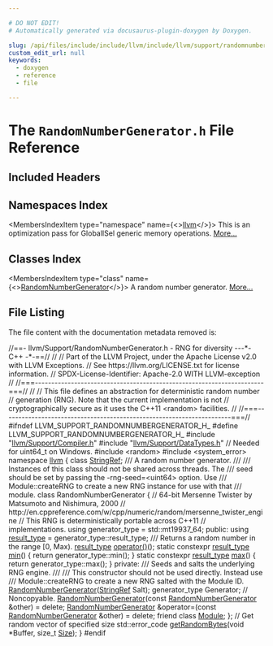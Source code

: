 ```yaml
---

# DO NOT EDIT!
# Automatically generated via docusaurus-plugin-doxygen by Doxygen.

slug: /api/files/include/include/llvm/include/llvm/support/randomnumbergenerator-h
custom_edit_url: null
keywords:
  - doxygen
  - reference
  - file

---
```





# The `RandomNumberGenerator.h` File Reference

<DoxygenPage pluginConfig={pluginConfig}>



## Included Headers

<IncludesList>
<IncludesListItem
  filePath="llvm/Support/Compiler.h"
  permalink="/docs/api/files/include/include/llvm/include/llvm/support/compiler-h"
  isLocal="true" />
<IncludesListItem
  filePath="llvm/Support/DataTypes.h"
  permalink="/docs/api/files/include/include/llvm/include/llvm/support/datatypes-h"
  isLocal="true" />
<IncludesListItem
  filePath="random"
  permalink=""
  isLocal="false" />
<IncludesListItem
  filePath="system_error"
  permalink=""
  isLocal="false" />
</IncludesList>

## Namespaces Index

<MembersIndex>

<MembersIndexItem
  type="namespace"
  name={<><a href="/docs/api/namespaces/llvm">llvm</a></>}>
This is an optimization pass for GlobalISel generic memory operations. <a href="/docs/api/namespaces/llvm/#details">More...</a>
</MembersIndexItem>

</MembersIndex>

## Classes Index

<MembersIndex>

<MembersIndexItem
  type="class"
  name={<><a href="/docs/api/classes/llvm/randomnumbergenerator">RandomNumberGenerator</a></>}>
A random number generator. <a href="/docs/api/classes/llvm/randomnumbergenerator/#details">More...</a>
</MembersIndexItem>

</MembersIndex>


## File Listing

The file content with the documentation metadata removed is:

<ProgramListing>

<Link id="l00001" /><CodeLine lineNumber="1"><span class="doxyHighlightComment">//==- llvm/Support/RandomNumberGenerator.h - RNG for diversity ---&#42;- C++ -&#42;-==//</span></CodeLine>
<Link id="l00002" /><CodeLine lineNumber="2"><span class="doxyHighlightComment">//</span></CodeLine>
<Link id="l00003" /><CodeLine lineNumber="3"><span class="doxyHighlightComment">// Part of the LLVM Project, under the Apache License v2.0 with LLVM Exceptions.</span></CodeLine>
<Link id="l00004" /><CodeLine lineNumber="4"><span class="doxyHighlightComment">// See https://llvm.org/LICENSE.txt for license information.</span></CodeLine>
<Link id="l00005" /><CodeLine lineNumber="5"><span class="doxyHighlightComment">// SPDX-License-Identifier: Apache-2.0 WITH LLVM-exception</span></CodeLine>
<Link id="l00006" /><CodeLine lineNumber="6"><span class="doxyHighlightComment">//</span></CodeLine>
<Link id="l00007" /><CodeLine lineNumber="7"><span class="doxyHighlightComment">//===----------------------------------------------------------------------===//</span></CodeLine>
<Link id="l00008" /><CodeLine lineNumber="8"><span class="doxyHighlightComment">//</span></CodeLine>
<Link id="l00009" /><CodeLine lineNumber="9"><span class="doxyHighlightComment">// This file defines an abstraction for deterministic random number</span></CodeLine>
<Link id="l00010" /><CodeLine lineNumber="10"><span class="doxyHighlightComment">// generation (RNG).  Note that the current implementation is not</span></CodeLine>
<Link id="l00011" /><CodeLine lineNumber="11"><span class="doxyHighlightComment">// cryptographically secure as it uses the C++11 &lt;random&gt; facilities.</span></CodeLine>
<Link id="l00012" /><CodeLine lineNumber="12"><span class="doxyHighlightComment">//</span></CodeLine>
<Link id="l00013" /><CodeLine lineNumber="13"><span class="doxyHighlightComment">//===----------------------------------------------------------------------===//</span></CodeLine>
<Link id="l00014" /><CodeLine lineNumber="14"></CodeLine>
<Link id="l00015" /><CodeLine lineNumber="15"><span class="doxyHighlightPreprocessor">#ifndef LLVM&#95;SUPPORT&#95;RANDOMNUMBERGENERATOR&#95;H&#95;</span></CodeLine>
<Link id="l00016" /><CodeLine lineNumber="16"><span class="doxyHighlightPreprocessor">#define LLVM&#95;SUPPORT&#95;RANDOMNUMBERGENERATOR&#95;H&#95;</span></CodeLine>
<Link id="l00017" /><CodeLine lineNumber="17"></CodeLine>
<Link id="l00018" /><CodeLine lineNumber="18"><span class="doxyHighlightPreprocessor">#include &quot;<a href="/docs/api/files/include/include/llvm/include/llvm/support/compiler-h">llvm/Support/Compiler.h</a>&quot;</span></CodeLine>
<Link id="l00019" /><CodeLine lineNumber="19"><span class="doxyHighlightPreprocessor">#include &quot;<a href="/docs/api/files/include/include/llvm/include/llvm/support/datatypes-h">llvm/Support/DataTypes.h</a>&quot;</span><span class="doxyHighlight"> </span><span class="doxyHighlightComment">// Needed for uint64&#95;t on Windows.</span></CodeLine>
<Link id="l00020" /><CodeLine lineNumber="20"><span class="doxyHighlightPreprocessor">#include &lt;random&gt;</span></CodeLine>
<Link id="l00021" /><CodeLine lineNumber="21"><span class="doxyHighlightPreprocessor">#include &lt;system&#95;error&gt;</span></CodeLine>
<Link id="l00022" /><CodeLine lineNumber="22"></CodeLine>
<Link id="l00023" /><CodeLine lineNumber="23"><span class="doxyHighlightKeyword">namespace </span><span class="doxyHighlight"><a href="/docs/api/namespaces/llvm">llvm</a> &#123;</span></CodeLine>
<Link id="l00024" /><CodeLine lineNumber="24"><span class="doxyHighlightKeyword">class </span><span class="doxyHighlight"><a href="/docs/api/classes/llvm/stringref">StringRef</a>;</span></CodeLine>
<Link id="l00025" /><CodeLine lineNumber="25"></CodeLine>
<Link id="l00026" /><CodeLine lineNumber="26"><span class="doxyHighlightComment">/// A random number generator.</span></CodeLine>
<Link id="l00027" /><CodeLine lineNumber="27"><span class="doxyHighlightComment">///</span></CodeLine>
<Link id="l00028" /><CodeLine lineNumber="28"><span class="doxyHighlightComment">/// Instances of this class should not be shared across threads. The</span></CodeLine>
<Link id="l00029" /><CodeLine lineNumber="29"><span class="doxyHighlightComment">/// seed should be set by passing the -rng-seed=&lt;uint64&gt; option. Use</span></CodeLine>
<Link id="l00030" /><CodeLine lineNumber="30"><span class="doxyHighlightComment">/// Module::createRNG to create a new RNG instance for use with that</span></CodeLine>
<Link id="l00031" /><CodeLine lineNumber="31"><span class="doxyHighlightComment">/// module.</span></CodeLine>
<Link id="l00032" /><CodeLine lineNumber="32" lineLink="/docs/api/classes/llvm/randomnumbergenerator"><span class="doxyHighlightKeyword">class </span><span class="doxyHighlight">RandomNumberGenerator &#123;</span></CodeLine>
<Link id="l00033" /><CodeLine lineNumber="33"></CodeLine>
<Link id="l00034" /><CodeLine lineNumber="34"><span class="doxyHighlight">  </span><span class="doxyHighlightComment">// 64-bit Mersenne Twister by Matsumoto and Nishimura, 2000</span></CodeLine>
<Link id="l00035" /><CodeLine lineNumber="35"><span class="doxyHighlight">  </span><span class="doxyHighlightComment">// http://en.cppreference.com/w/cpp/numeric/random/mersenne&#95;twister&#95;engine</span></CodeLine>
<Link id="l00036" /><CodeLine lineNumber="36"><span class="doxyHighlight">  </span><span class="doxyHighlightComment">// This RNG is deterministically portable across C++11</span></CodeLine>
<Link id="l00037" /><CodeLine lineNumber="37"><span class="doxyHighlight">  </span><span class="doxyHighlightComment">// implementations.</span></CodeLine>
<Link id="l00038" /><CodeLine lineNumber="38"><span class="doxyHighlight">  </span><span class="doxyHighlightKeyword">using </span><span class="doxyHighlight">generator&#95;type = std::mt19937&#95;64;</span></CodeLine>
<Link id="l00039" /><CodeLine lineNumber="39"></CodeLine>
<Link id="l00040" /><CodeLine lineNumber="40"><span class="doxyHighlightKeyword">public</span><span class="doxyHighlight">:</span></CodeLine>
<Link id="l00041" /><CodeLine lineNumber="41" lineLink="/docs/api/classes/llvm/randomnumbergenerator/#a75f834996d1b013470833718e8985130"><span class="doxyHighlight">  </span><span class="doxyHighlightKeyword">using </span><span class="doxyHighlight"><a href="/docs/api/classes/llvm/randomnumbergenerator/#a75f834996d1b013470833718e8985130">result&#95;type</a> = generator&#95;type::result&#95;type;</span></CodeLine>
<Link id="l00042" /><CodeLine lineNumber="42"></CodeLine>
<Link id="l00043" /><CodeLine lineNumber="43"><span class="doxyHighlightComment">  /// Returns a random number in the range &#91;0, Max).</span></CodeLine>
<Link id="l00044" /><CodeLine lineNumber="44"><span class="doxyHighlight">  <a href="/docs/api/classes/llvm/randomnumbergenerator/#a75f834996d1b013470833718e8985130">result&#95;type</a> <a href="/docs/api/classes/llvm/randomnumbergenerator/#af71ce67593cd6a5685d76c9a3afdb962">operator()</a>();</span></CodeLine>
<Link id="l00045" /><CodeLine lineNumber="45"></CodeLine>
<Link id="l00046" /><CodeLine lineNumber="46" lineLink="/docs/api/classes/llvm/randomnumbergenerator/#a310082b7900e416703e71bdef76672f4"><span class="doxyHighlight">  </span><span class="doxyHighlightKeyword">static</span><span class="doxyHighlight"> </span><span class="doxyHighlightKeyword">constexpr</span><span class="doxyHighlight"> <a href="/docs/api/classes/llvm/randomnumbergenerator/#a75f834996d1b013470833718e8985130">result&#95;type</a> <a href="/docs/api/classes/llvm/randomnumbergenerator/#a310082b7900e416703e71bdef76672f4">min</a>() &#123; </span><span class="doxyHighlightKeywordFlow">return</span><span class="doxyHighlight"> generator&#95;type::min(); &#125;</span></CodeLine>
<Link id="l00047" /><CodeLine lineNumber="47" lineLink="/docs/api/classes/llvm/randomnumbergenerator/#ad100716c50ec77b0b744bb1c6a92e141"><span class="doxyHighlight">  </span><span class="doxyHighlightKeyword">static</span><span class="doxyHighlight"> </span><span class="doxyHighlightKeyword">constexpr</span><span class="doxyHighlight"> <a href="/docs/api/classes/llvm/randomnumbergenerator/#a75f834996d1b013470833718e8985130">result&#95;type</a> <a href="/docs/api/classes/llvm/randomnumbergenerator/#ad100716c50ec77b0b744bb1c6a92e141">max</a>() &#123; </span><span class="doxyHighlightKeywordFlow">return</span><span class="doxyHighlight"> generator&#95;type::max(); &#125;</span></CodeLine>
<Link id="l00048" /><CodeLine lineNumber="48"></CodeLine>
<Link id="l00049" /><CodeLine lineNumber="49"><span class="doxyHighlightKeyword">private</span><span class="doxyHighlight">:</span></CodeLine>
<Link id="l00050" /><CodeLine lineNumber="50"><span class="doxyHighlightComment">  /// Seeds and salts the underlying RNG engine.</span></CodeLine>
<Link id="l00051" /><CodeLine lineNumber="51"><span class="doxyHighlightComment">  ///</span></CodeLine>
<Link id="l00052" /><CodeLine lineNumber="52"><span class="doxyHighlightComment">  /// This constructor should not be used directly. Instead use</span></CodeLine>
<Link id="l00053" /><CodeLine lineNumber="53"><span class="doxyHighlightComment">  /// Module::createRNG to create a new RNG salted with the Module ID.</span></CodeLine>
<Link id="l00054" /><CodeLine lineNumber="54"><span class="doxyHighlight">  <a href="/docs/api/classes/llvm/randomnumbergenerator">RandomNumberGenerator</a>(<a href="/docs/api/classes/llvm/stringref">StringRef</a> Salt);</span></CodeLine>
<Link id="l00055" /><CodeLine lineNumber="55"></CodeLine>
<Link id="l00056" /><CodeLine lineNumber="56"><span class="doxyHighlight">  generator&#95;type Generator;</span></CodeLine>
<Link id="l00057" /><CodeLine lineNumber="57"></CodeLine>
<Link id="l00058" /><CodeLine lineNumber="58"><span class="doxyHighlight">  </span><span class="doxyHighlightComment">// Noncopyable.</span></CodeLine>
<Link id="l00059" /><CodeLine lineNumber="59"><span class="doxyHighlight">  <a href="/docs/api/classes/llvm/randomnumbergenerator">RandomNumberGenerator</a>(</span><span class="doxyHighlightKeyword">const</span><span class="doxyHighlight"> <a href="/docs/api/classes/llvm/randomnumbergenerator">RandomNumberGenerator</a> &amp;other) = </span><span class="doxyHighlightKeyword">delete</span><span class="doxyHighlight">;</span></CodeLine>
<Link id="l00060" /><CodeLine lineNumber="60"><span class="doxyHighlight">  <a href="/docs/api/classes/llvm/randomnumbergenerator">RandomNumberGenerator</a> &amp;operator=(</span><span class="doxyHighlightKeyword">const</span><span class="doxyHighlight"> <a href="/docs/api/classes/llvm/randomnumbergenerator">RandomNumberGenerator</a> &amp;other) = </span><span class="doxyHighlightKeyword">delete</span><span class="doxyHighlight">;</span></CodeLine>
<Link id="l00061" /><CodeLine lineNumber="61"></CodeLine>
<Link id="l00062" /><CodeLine lineNumber="62" lineLink="/docs/api/classes/llvm/randomnumbergenerator/#a21f639900c480510650969df9c74d17d"><span class="doxyHighlight">  </span><span class="doxyHighlightKeyword">friend</span><span class="doxyHighlight"> </span><span class="doxyHighlightKeyword">class </span><span class="doxyHighlight"><a href="/docs/api/classes/llvm/randomnumbergenerator/#a21f639900c480510650969df9c74d17d">Module</a>;</span></CodeLine>
<Link id="l00063" /><CodeLine lineNumber="63"><span class="doxyHighlight">&#125;;</span></CodeLine>
<Link id="l00064" /><CodeLine lineNumber="64"></CodeLine>
<Link id="l00065" /><CodeLine lineNumber="65"><span class="doxyHighlightComment">// Get random vector of specified size</span></CodeLine>
<Link id="l00066" /><CodeLine lineNumber="66"><span class="doxyHighlight">std::error&#95;code <a href="/docs/api/namespaces/llvm/#ab013f57f6d86e51832c8f851a3112f7f">getRandomBytes</a>(</span><span class="doxyHighlightKeywordType">void</span><span class="doxyHighlight"> &#42;Buffer, </span><span class="doxyHighlightKeywordType">size&#95;t</span><span class="doxyHighlight"> <a href="/docs/api/files/lib/lib/analysis/inlineorder-cpp/#a7ee6f0cb51c3b9056199e9a0001fe8c3a6f6cb72d544962fa333e2e34ce64f719">Size</a>);</span></CodeLine>
<Link id="l00067" /><CodeLine lineNumber="67"><span class="doxyHighlight">&#125;</span></CodeLine>
<Link id="l00068" /><CodeLine lineNumber="68"></CodeLine>
<Link id="l00069" /><CodeLine lineNumber="69"><span class="doxyHighlightPreprocessor">#endif</span></CodeLine>

</ProgramListing>


</DoxygenPage>
